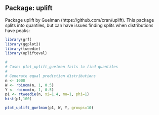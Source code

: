 ## Package: uplift
Package uplift by Guelman (https://github.com/cran/uplift).  This package splits into quantiles, but can have issues finding splits when distributions have peaks:

```r
library(grf)
library(ggplot2)
library(tweedie)
library(uplifteval)

#
# Case: plot_uplift_guelman fails to find quantiles
#
# Generate equal prediction distributions
n <- 1000
W <- rbinom(n, 1, 0.5)
Y <- rbinom(n, 1, 0.5)
p1 <- rtweedie(n, xi=1.4, mu=1, phi=1)
hist(p1,100)

plot_uplift_guelman(p1, W, Y, groups=10)


```
